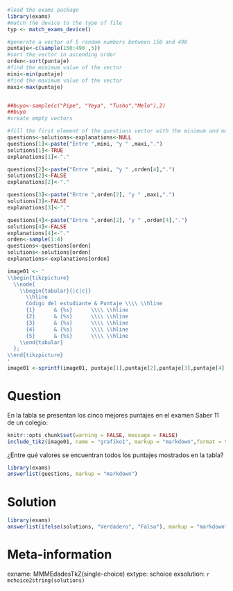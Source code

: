 ```r
#load the exams package
library(exams)
#match the device to the type of file
typ <- match_exams_device()

#generate a vector of 5 random numbers between 150 and 490
puntaje<-c(sample(150:490 ,5))
#sort the vector in ascending order
orden<-sort(puntaje)
#find the minimum value of the vector
mini<-min(puntaje)
#find the maximum value of the vector
maxi<-max(puntaje)


##buyo<-sample(c("Pipe", "Yeya", "Tusho","Melo"),2)
##buyo
#create empty vectors

#fill the first element of the questions vector with the minimum and maximum values of the vector
questions<-solutions<-explanations<-NULL
questions[1]<-paste("Entre ",mini, "y " ,maxi,".")
solutions[1]<-TRUE
explanations[1]<-"."

questions[2]<-paste("Entre ",mini, "y " ,orden[4],".")
solutions[2]<-FALSE
explanations[2]<-"."

questions[3]<-paste("Entre ",orden[2], "y " ,maxi,".")
solutions[3]<-FALSE
explanations[3]<-"."

questions[4]<-paste("Entre ",orden[2], "y " ,orden[4],".")
solutions[4]<-FALSE
explanations[4]<-"."
orden<-sample(1:4)
questions<-questions[orden]
solutions<-solutions[orden]
explanations<-explanations[orden]

image01 <- '
\\begin{tikzpicture}
  \\node{
    \\begin{tabular}{|c|c|}
      \\hline
      Código del estudiante & Puntaje \\\\ \\hline
      {1}      & {%s}      \\\\ \\hline
      {2}      & {%s}      \\\\ \\hline
      {3}      & {%s}      \\\\ \\hline
      {4}      & {%s}      \\\\ \\hline
      {5}      & {%s}      \\\\ \\hline
    \\end{tabular}
  };
\\end{tikzpicture}
'
image01 <-sprintf(image01, puntaje[1],puntaje[2],puntaje[3],puntaje[4],puntaje[5])
```

Question
========
En la tabla se presentan los cinco mejores puntajes en el examen Saber 11 de un colegio:
\

```r
knitr::opts_chunk$set(warning = FALSE, message = FALSE) 
include_tikz(image01, name = "grafiko1", markup = "markdown",format = typ, library = c("3d", "babel"), packages=c("tikz","xcolor"),width = "5cm")
```

¿Entre qué valores se encuentran todos los puntajes mostrados en la tabla?

```r
library(exams)
answerlist(questions, markup = "markdown")
```

Solution
========
```r
library(exams)
answerlist(ifelse(solutions, "Verdadero", "Falso"), markup = "markdown")
```

Meta-information
================
exname: MMMEdadesTkZ(single-choice)
extype: schoice
exsolution: `r mchoice2string(solutions)`

